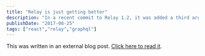 ```yaml
---
title: "Relay is just getting better"
description: "In a recent commit to Relay 1.2, it was added a third argument to refetchConnection, the refetchConnection is an API provided by the createPaginationContainer"
publishDate: "2017-08-25"
tags: ["react","relay","graphql"]
---
```

This was written in an external blog post. [Click here to read it](https://medium.com/entria/relay-is-just-getting-better-54112ffc1a9e).